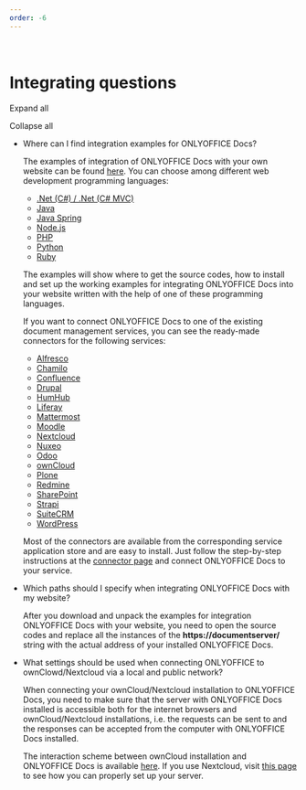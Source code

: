 ```yaml
---
order: -6
---
```

\
Integrating questions
=====================

Expand all

Collapse all

* Where can I find integration examples for ONLYOFFICE Docs?

  The examples of integration of ONLYOFFICE Docs with your own website can be found [here](/editors/demopreview). You can choose among different web development programming languages:

  * [.Net (C#) / .Net (C# MVC)](/editors/example/csharp)
  * [Java](/editors/example/java)
  * [Java Spring](/editors/example/javaspring)
  * [Node.js](/editors/example/nodejs)
  * [PHP](/editors/example/php)
  * [Python](/editors/example/python)
  * [Ruby](/editors/example/ruby)

  The examples will show where to get the source codes, how to install and set up the working examples for integrating ONLYOFFICE Docs into your website written with the help of one of these programming languages.

  If you want to connect ONLYOFFICE Docs to one of the existing document management services, you can see the ready-made connectors for the following services:

  * [Alfresco](/editors/alfresco)
  * [Chamilo](/editors/chamilo)
  * [Confluence](/editors/confluence)
  * [Drupal](/editors/drupal)
  * [HumHub](/editors/humhub)
  * [Liferay](/editors/liferay)
  * [Mattermost](/editors/mattermost)
  * [Moodle](/editors/moodle)
  * [Nextcloud](/editors/nextcloud)
  * [Nuxeo](/editors/nuxeo)
  * [Odoo](/editors/odoo)
  * [ownCloud](/editors/owncloud)
  * [Plone](/editors/plone)
  * [Redmine](/editors/redmine)
  * [SharePoint](/editors/sharepoint)
  * [Strapi](/editors/strapi)
  * [SuiteCRM](/editors/suitecrm)
  * [WordPress](/editors/wordpress)

  Most of the connectors are available from the corresponding service application store and are easy to install. Just follow the step-by-step instructions at the [connector page](/editors/plugins) and connect ONLYOFFICE Docs to your service.

- Which paths should I specify when integrating ONLYOFFICE Docs with my website?

  After you download and unpack the examples for integration ONLYOFFICE Docs with your website, you need to open the source codes and replace all the instances of the **https\://documentserver/** string with the actual address of your installed ONLYOFFICE Docs.

* What settings should be used when connecting ONLYOFFICE to ownClowd/Nextcloud via a local and public network?

  When connecting your ownCloud/Nextcloud installation to ONLYOFFICE Docs, you need to make sure that the server with ONLYOFFICE Docs installed is accessible both for the internet browsers and ownCloud/Nextcloud installations, i.e. the requests can be sent to and the responses can be accepted from the computer with ONLYOFFICE Docs installed.

  The interaction scheme between ownCloud installation and ONLYOFFICE Docs is available [here](/editors/owncloud#settings). If you use Nextcloud, visit [this page](/editors/nextcloud#settings) to see how you can properly set up your server.
